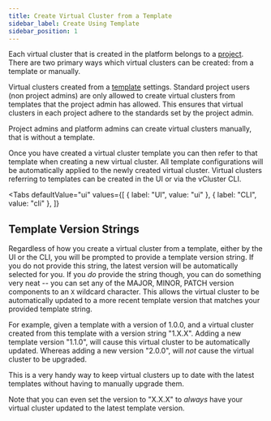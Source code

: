 ```yaml
---
title: Create Virtual Cluster from a Template
sidebar_label: Create Using Template
sidebar_position: 1
---
```



Each virtual cluster that is created in the platform belongs to a [project](../../../understand/what-are-projects.mdx). There are two primary ways which
virtual clusters can be created: from a template or manually.

Virtual clusters created from a [template](../../../understand/what-are-templates.mdx)
settings. Standard project users (non project admins) are only allowed to create virtual clusters
from templates that the project admin has allowed. This ensures that virtual clusters in
each project adhere to the standards set by the project admin.

Project admins and platform admins can create virtual clusters manually, that is without a template.


Once you have created a virtual cluster template you can then refer to that template when
creating a new virtual cluster. All template configurations will be automatically applied to the
newly created virtual cluster. Virtual clusters referring to templates can be created in the UI
or via the vCluster CLI.

<Tabs
  defaultValue="ui"
  values={[
    { label: "UI", value: "ui" },
    { label: "CLI", value: "cli" },
  ]}
>
  <TabItem value="ui">
    <PartialVirtualClusterCreateUI />
  </TabItem>
  <TabItem value="cli">
    <PartialVirtualClusterCreateCLI />
  </TabItem>
</Tabs>

## Template Version Strings

Regardless of how you create a virtual cluster from a template, either by the UI or the CLI, you will be prompted to provide a template version string. If you do not provide this string, the latest
version will be automatically selected for you. If you _do_ provide the string though, you can
do something very neat -- you can set any of the MAJOR, MINOR, PATCH version components to an
`X` wildcard character. This allows the virtual cluster to be automatically updated to a more recent
template version that matches your provided template string.

For example, given a template with a version of 1.0.0, and a virtual cluster created from this
template with a version string "1.X.X". Adding a new template version "1.1.0", will cause this
virtual cluster to be automatically updated. Whereas adding a new version "2.0.0", will _not_
cause the virtual cluster to be upgraded.

This is a very handy way to keep virtual clusters up to date with the latest templates without
having to manually upgrade them.

Note that you can even set the version to "X.X.X" to _always_ have your virtual cluster updated
to the latest template version.